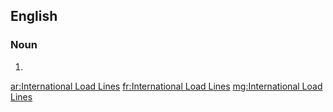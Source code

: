 ==English==

===Noun===
{{head|en|plural}}

# {{plural of|International Load Line|lang=en}}

[[ar:International Load Lines]]
[[fr:International Load Lines]]
[[mg:International Load Lines]]